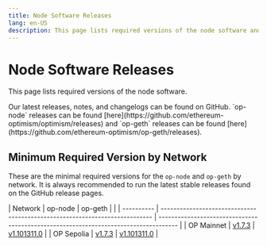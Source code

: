 ```yaml
---
title: Node Software Releases
lang: en-US
description: This page lists required versions of the node software and how to stay up to date.
---
```



# Node Software Releases

This page lists required versions of the node software.

<Callout type="info">
  Our latest releases, notes, and changelogs can be found on GitHub. `op-node` releases can be found [here](https://github.com/ethereum-optimism/optimism/releases)
  and `op-geth` releases can be found [here](https://github.com/ethereum-optimism/op-geth/releases).
</Callout>

## Minimum Required Version by Network

These are the minimal required versions for the `op-node` and `op-geth` by network. It is always
recommended to run the latest stable releases found on the GitHub release pages.

| Network | op-node | op-geth |                                                                            |
| ---------- | --------------------------------------------------------------------------- | ------------------------------------------------------------------------------------ |
| OP Mainnet | [v1.7.3](https://github.com/ethereum-optimism/optimism/releases/tag/v1.7.3) | [v1.101311.0](https://github.com/ethereum-optimism/op-geth/releases/tag/v1.101311.0) |
| OP Sepolia | [v1.7.3](https://github.com/ethereum-optimism/optimism/releases/tag/v1.7.3) | [v1.101311.0](https://github.com/ethereum-optimism/op-geth/releases/tag/v1.101311.0) |

